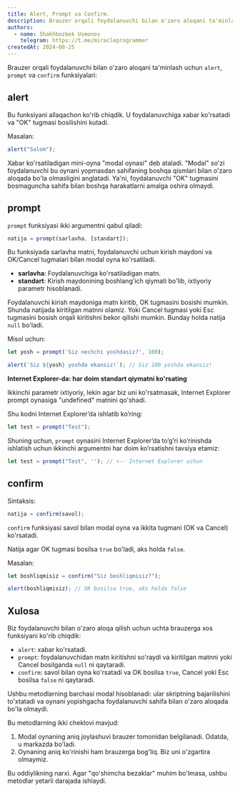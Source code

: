 ```yaml
---
title: Alert, Prompt va Confirm.
description: Brauzer orqali foydalanuvchi bilan o'zaro aloqani ta'minlash uchun `alert`, `prompt` va `confirm` funksiyalari.
authors:
  - name: Shakhbozbek Usmonov
    telegram: https://t.me/miracleprogrammer
createdAt: 2024-08-25
---
```


Brauzer orqali foydalanuvchi bilan o'zaro aloqani ta'minlash uchun `alert`, `prompt` va `confirm` funksiyalari:

## alert
Bu funksiyani allaqachon ko'rib chiqdik. U foydalanuvchiga xabar ko'rsatadi va "OK" tugmasi bosilishini kutadi.

Masalan:

```javascript
alert("Salom");
```

Xabar ko'rsatiladigan mini-oyna "modal oynasi" deb ataladi. "Modal" so'zi foydalanuvchi bu oynani yopmasdan sahifaning boshqa qismlari bilan o'zaro aloqada bo'la olmasligini anglatadi. Ya'ni, foydalanuvchi "OK" tugmasini bosmaguncha sahifa bilan boshqa harakatlarni amalga oshira olmaydi.

## prompt
`prompt` funksiyasi ikki argumentni qabul qiladi:

```javascript
natija = prompt(sarlavha, [standart]);
```

Bu funksiyada sarlavha matni, foydalanuvchi uchun kirish maydoni va OK/Cancel tugmalari bilan modal oyna ko'rsatiladi.

- **sarlavha**: Foydalanuvchiga ko'rsatiladigan matn.
- **standart**: Kirish maydonining boshlang'ich qiymati bo'lib, ixtiyoriy parametr hisoblanadi.

Foydalanuvchi kirish maydoniga matn kiritib, OK tugmasini bosishi mumkin. Shunda natijada kiritilgan matnni olamiz. Yoki Cancel tugmasi yoki Esc tugmasini bosish orqali kiritishni bekor qilishi mumkin. Bunday holda natija `null` bo'ladi.

Misol uchun:

```javascript
let yosh = prompt('Siz nechchi yoshdasiz?', 100);

alert(`Siz ${yosh} yoshda ekansiz!`); // Siz 100 yoshda ekansiz!
```

**Internet Explorer-da: har doim standart qiymatni ko'rsating**

Ikkinchi parametr ixtiyoriy, lekin agar biz uni ko'rsatmasak, Internet Explorer prompt oynasiga "undefined" matnini qo'shadi.

Shu kodni Internet Explorer’da ishlatib ko’ring:

```javascript
let test = prompt("Test");
```

Shuning uchun, `prompt` oynasini Internet Explorer’da to’g’ri ko’rinishda ishlatish uchun ikkinchi argumentni har doim ko’rsatishni tavsiya etamiz:

```javascript
let test = prompt("Test", ''); // <-- Internet Explorer uchun
```

## confirm
Sintaksis:

```javascript
natija = confirm(savol);
```

`confirm` funksiyasi savol bilan modal oyna va ikkita tugmani (OK va Cancel) ko'rsatadi.

Natija agar OK tugmasi bosilsa `true` bo'ladi, aks holda `false`.

Masalan:

```javascript
let boshliqmisiz = confirm("Siz boshliqmisiz?");

alert(boshliqmisiz); // OK bosilsa true, aks holda false
```

## Xulosa
Biz foydalanuvchi bilan o'zaro aloqa qilish uchun uchta brauzerga xos funksiyani ko'rib chiqdik:

- `alert`: xabar ko'rsatadi.
- `prompt`: foydalanuvchidan matn kiritishni so'raydi va kiritilgan matnni yoki Cancel bosilganda `null` ni qaytaradi.
- `confirm`: savol bilan oyna ko'rsatadi va OK bosilsa `true`, Cancel yoki Esc bosilsa `false` ni qaytaradi.

Ushbu metodlarning barchasi modal hisoblanadi: ular skriptning bajarilishini to'xtatadi va oynani yopishgacha foydalanuvchi sahifa bilan o'zaro aloqada bo'la olmaydi.

Bu metodlarning ikki cheklovi mavjud:

1. Modal oynaning aniq joylashuvi brauzer tomonidan belgilanadi. Odatda, u markazda bo'ladi.
2. Oynaning aniq ko'rinishi ham brauzerga bog'liq. Biz uni o'zgartira olmaymiz.

Bu oddiylikning narxi. Agar "qo'shimcha bezaklar" muhim bo'lmasa, ushbu metodlar yetarli darajada ishlaydi.